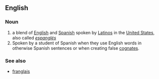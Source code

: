 ==English==
===Noun===
#a blend of [[English]] and [[Spanish]] spoken by [[Latino]]s in the [[United States]], also called ''[[espanglés]]''
#Spoken by a student of Spanish when they use English words in otherwise Spanish sentences or when creating false [[cognates]].
===See also===
*[[franglais]]